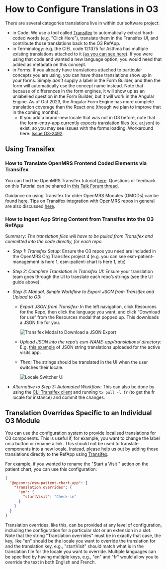 
# How to Configure Translations in O3

There are several categories translations live in within our software project:

- in Code: We use a tool called [Transifex](https://explore.transifex.com/openmrs/) to automatically extract hard-coded words (e.g. "Click Here"), translate them in the Transifex UI, and contribute those translations back to the O3 RefApp.
- in Terminology: e.g. the CIEL code 121375 for Asthma has multiple existing translations attached to it ([as you can see here](https://app.openconceptlab.org/#/orgs/CIEL/sources/CIEL/concepts/121375/)). If you were using that code and wanted a new language option, you would need that added as metadata on this concept.
- in Forms: If you already have translations attached to particular concepts you are using, you can have those translations show up in your forms. Simply _don’t_ supply a label in the Form Builder, and then the form will automatically use the concept name instead. Note that because of differences in the form engines, it will show up as an unlabelled question in the Form Builder, but it will work in the Angular Engine. As of Oct 2023, the Angular Form Engine has more complete translation coverage than the React one (though we plan to improve that in the coming months). 
  - If you add a brand-new locale that was not in O3 before, note that the form-entry-app currently expects translation files (ex. ar.json) to exist, so you may see issues with the forms loading. Workaround here: [Issue O3-2492](https://issues.openmrs.org/browse/O3-2492). 

## Using Transifex

### How to Translate OpenMRS Frontend Coded Elements via Transifex

You can find the OpenMRS Transifex tutorial [here](https://mekom.notion.site/Translating-OpenMRS-frontend-via-Transifex-398836d729ff46d0b30232daa2c59945). Questions or feedback on this Tutorial can be shared in [this Talk Forum thread](https://talk.openmrs.org/t/translating-openmrs-frontend-via-transifex/37490).

Guidance on using Transifex for older OpenMRS Modules (OMODs) can be found [here](https://wiki.openmrs.org/display/docs/Maintaining+OpenMRS+Module+Translations+via+Transifex). Tips on Transifex integration with OpenMRS repos in general are also discussed [here](https://talk.openmrs.org/t/transifex-integration-with-openmrs-repositories/34557).

### How to Ingest App String Content from Transifex into the O3 RefApp

Summary: _The translation files will have to be pulled from Transifex and committed into the code directly, for each repo._

- _Step 1: Transifex Setup:_ Ensure the O3 repos you need are included in the OpenMRS Org Transifex project 4 (e.g. you can see esm-patient-management is here 1, esm-patient-chart is here 1, etc)

- _Step 2: Complete Translation in Transifex UI:_ Ensure your translation team goes through the UI to translate each repo’s strings (see the UI guide above).

- _Step 3: Manual, Simple Workflow to Export JSON from Transifex and Upload to O3:_

  - _Export JSON from Transifex:_ In the left navigation, click Resources for the Repo, then click the language you want, and click “Download for use” from the Resources modal that popped up. This downloads a JSON file for you.

    ![Transifex Modal to Download a JSON Export](/transifex-download-json-export.png)

  - _Upload JSON into the repo’s esm-NAME-app/translations/ directory:_ E.g. [this example](https://github.com/openmrs/openmrs-esm-patient-management/tree/main/packages/esm-active-visits-app/translations) of JSON string translations uploaded for the active visits app.

  - _Then:_ The strings should be translated in the UI when the user switches their locale.

    ![Locale Switcher UI](/translation-locale-switcher.png)

- _Alternative to Step 3: Automated Workflow:_ This can also be done by using the [CLI Transifex client](https://developers.transifex.com/docs/cli) and running `tx pull -l fr` (to get the fr locale for instance) and commit the changes.

## Translation Overrides Specific to an Individual O3 Module

You can use the configuration system to provide localised translations for O3 components. This is useful if, for example, you want to change the label on a button or rename a link. This should not be used to translate components into a new locale. Instead, please help us out by adding those translations directly to the RefApp using [Transifex](https://explore.transifex.com/openmrs/).

For example, if you wanted to rename the "Start a Visit " action on the patient chart, you can use this configuration:

```json
{
  "@openmrs/esm-patient-chart-app": {
    "Translation overrides": {
      "en": {
        "startVisit": "Check-in"
      }
    }
  }
}
```

Translation overrides, like this, can be provided at any level of configuration, including the configuration for a particular slot or an extension in a slot. Note that the string "Translation overrides" must be in exactly that case, the key, like "en" should be the locale you want to override the translation for and the translation key, e.g., "startVisit" should match what is in the translation file for the locale you want to override. Multiple languages can be specified by having multiple keys, e.g., "en" and "fr" would allow you to override the text in both English and French.

